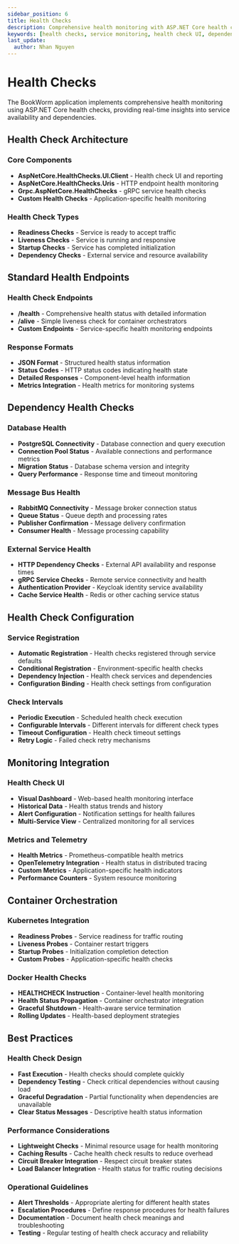 ```yaml
---
sidebar_position: 6
title: Health Checks
description: Comprehensive health monitoring with ASP.NET Core health checks for service availability and dependencies
keywords: [health checks, service monitoring, health check UI, dependency monitoring, liveness, readiness probes]
last_update:
  author: Nhan Nguyen
---
```


# Health Checks

The BookWorm application implements comprehensive health monitoring using ASP.NET Core health checks, providing real-time insights into service availability and dependencies.

## Health Check Architecture

### Core Components
- **AspNetCore.HealthChecks.UI.Client** - Health check UI and reporting
- **AspNetCore.HealthChecks.Uris** - HTTP endpoint health monitoring
- **Grpc.AspNetCore.HealthChecks** - gRPC service health checks
- **Custom Health Checks** - Application-specific health monitoring

### Health Check Types
- **Readiness Checks** - Service is ready to accept traffic
- **Liveness Checks** - Service is running and responsive
- **Startup Checks** - Service has completed initialization
- **Dependency Checks** - External service and resource availability

## Standard Health Endpoints

### Health Check Endpoints
- **/health** - Comprehensive health status with detailed information
- **/alive** - Simple liveness check for container orchestrators
- **Custom Endpoints** - Service-specific health monitoring endpoints

### Response Formats
- **JSON Format** - Structured health status information
- **Status Codes** - HTTP status codes indicating health state
- **Detailed Responses** - Component-level health information
- **Metrics Integration** - Health metrics for monitoring systems

## Dependency Health Checks

### Database Health
- **PostgreSQL Connectivity** - Database connection and query execution
- **Connection Pool Status** - Available connections and performance metrics
- **Migration Status** - Database schema version and integrity
- **Query Performance** - Response time and timeout monitoring

### Message Bus Health
- **RabbitMQ Connectivity** - Message broker connection status
- **Queue Status** - Queue depth and processing rates
- **Publisher Confirmation** - Message delivery confirmation
- **Consumer Health** - Message processing capability

### External Service Health
- **HTTP Dependency Checks** - External API availability and response times
- **gRPC Service Checks** - Remote service connectivity and health
- **Authentication Provider** - Keycloak identity service availability
- **Cache Service Health** - Redis or other caching service status

## Health Check Configuration

### Service Registration
- **Automatic Registration** - Health checks registered through service defaults
- **Conditional Registration** - Environment-specific health checks
- **Dependency Injection** - Health check services and dependencies
- **Configuration Binding** - Health check settings from configuration

### Check Intervals
- **Periodic Execution** - Scheduled health check execution
- **Configurable Intervals** - Different intervals for different check types
- **Timeout Configuration** - Health check timeout settings
- **Retry Logic** - Failed check retry mechanisms

## Monitoring Integration

### Health Check UI
- **Visual Dashboard** - Web-based health monitoring interface
- **Historical Data** - Health status trends and history
- **Alert Configuration** - Notification settings for health failures
- **Multi-Service View** - Centralized monitoring for all services

### Metrics and Telemetry
- **Health Metrics** - Prometheus-compatible health metrics
- **OpenTelemetry Integration** - Health status in distributed tracing
- **Custom Metrics** - Application-specific health indicators
- **Performance Counters** - System resource monitoring

## Container Orchestration

### Kubernetes Integration
- **Readiness Probes** - Service readiness for traffic routing
- **Liveness Probes** - Container restart triggers
- **Startup Probes** - Initialization completion detection
- **Custom Probes** - Application-specific health checks

### Docker Health Checks
- **HEALTHCHECK Instruction** - Container-level health monitoring
- **Health Status Propagation** - Container orchestrator integration
- **Graceful Shutdown** - Health-aware service termination
- **Rolling Updates** - Health-based deployment strategies

## Best Practices

### Health Check Design
- **Fast Execution** - Health checks should complete quickly
- **Dependency Testing** - Check critical dependencies without causing load
- **Graceful Degradation** - Partial functionality when dependencies are unavailable
- **Clear Status Messages** - Descriptive health status information

### Performance Considerations
- **Lightweight Checks** - Minimal resource usage for health monitoring
- **Caching Results** - Cache health check results to reduce overhead
- **Circuit Breaker Integration** - Respect circuit breaker states
- **Load Balancer Integration** - Health status for traffic routing decisions

### Operational Guidelines
- **Alert Thresholds** - Appropriate alerting for different health states
- **Escalation Procedures** - Define response procedures for health failures
- **Documentation** - Document health check meanings and troubleshooting
- **Testing** - Regular testing of health check accuracy and reliability
